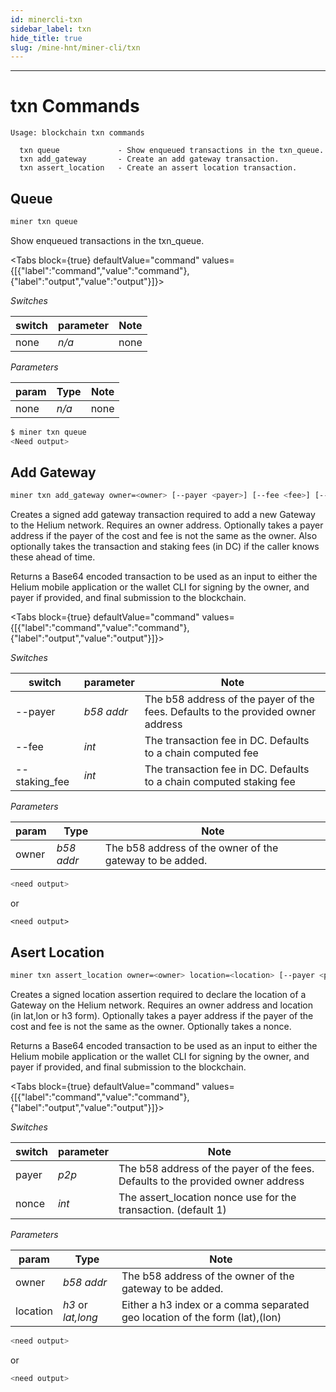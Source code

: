 ```yaml
---
id: minercli-txn
sidebar_label: txn
hide_title: true
slug: /mine-hnt/miner-cli/txn
---
```



---

# txn Commands
```
Usage: blockchain txn commands

  txn queue             - Show enqueued transactions in the txn_queue.
  txn add_gateway       - Create an add gateway transaction.
  txn assert_location   - Create an assert location transaction.
```
## Queue

```bash
miner txn queue
```

Show enqueued transactions in the txn_queue.

<Tabs
  block={true}
  defaultValue="command"
  values={[{"label":"command","value":"command"},{"label":"output","value":"output"}]}>
<TabItem value="command">

_Switches_

| switch              | parameter | Note                                   |
| ------------------- | --------- | -------------------------------------- |
| none                | _n/a_     | none                                   |


_Parameters_

| param               | Type     | Note                                   |
| ------------------- | -------- | -------------------------------------- |
| none                | _n/a_    | none                                   |

</TabItem>
<TabItem value="output">

```bash
$ miner txn queue
<Need output>
```

</TabItem>
</Tabs>

## Add Gateway

```bash
miner txn add_gateway owner=<owner> [--payer <payer>] [--fee <fee>] [--staking_fee <staking_fee>]
```

  Creates a signed add gateway transaction required to add a new Gateway to the Helium network.
  Requires an owner address. Optionally takes a payer address if the payer of the cost and fee is
  not the same as the owner. Also optionally takes the transaction and staking fees (in DC) if the
  caller knows these ahead of time.

  Returns a Base64 encoded transaction to be used as an input to either the
  Helium mobile application or the wallet CLI for signing by the owner, and payer if provided, and
  final submission to the blockchain.


<Tabs
  block={true}
  defaultValue="command"
  values={[{"label":"command","value":"command"},{"label":"output","value":"output"}]}>
<TabItem value="command">

_Switches_

| switch              | parameter | Note                                   |
| ------------------- | --------- | -------------------------------------- |
| --payer             | _b58 addr_ | The b58 address of the payer of the fees. Defaults to the provided owner address |
| --fee               | _int_     | The transaction fee in DC. Defaults to a chain computed fee                 |
| --staking_fee       | _int_     |  The transaction fee in DC. Defaults to a chain computed staking fee                |

_Parameters_

| param               | Type     | Note                                   |
| ------------------- | -------- | -------------------------------------- |
| owner             | _b58 addr_ | The b58 address of the owner of the gateway to be added. |


</TabItem>
<TabItem value="output">

```bash
<need output>
```
or
```
<need output>
```

</TabItem>
</Tabs>


## Asert Location

```bash
miner txn assert_location owner=<owner> location=<location> [--payer <payer>] [--nonce <nonce]
```

  Creates a signed location assertion required to declare the location of a Gateway on the Helium network.
  Requires an owner address and location (in lat,lon or h3 form).
  Optionally takes a payer address if the payer of the cost and fee is not the same as the owner.
  Optionally takes a nonce.

  Returns a Base64 encoded transaction to be used as an input to either the
  Helium mobile application or the wallet CLI for signing by the owner, and payer if provided, and
  final submission to the blockchain.



<Tabs
  block={true}
  defaultValue="command"
  values={[{"label":"command","value":"command"},{"label":"output","value":"output"}]}>
<TabItem value="command">

_Switches_

| switch              | parameter | Note                                   |
| ------------------- | --------- | -------------------------------------- |
| payer             | _p2p_     | The b58 address of the payer of the fees. Defaults to the provided owner address |
| nonce             | _int_     | The assert_location nonce use for the transaction. (default 1)              |

_Parameters_

| param               | Type     | Note                                   |
| ------------------- | -------- | -------------------------------------- |
| owner               | _b58 addr_ | The b58 address of the owner of the gateway to be added. | 
| location            | _h3_ or _lat,long_    | Either a h3 index or a comma separated geo location of the form (lat),(lon) |     

</TabItem>
<TabItem value="output">

```bash
<need output>
```
or
```bash
<need output>
```

</TabItem>
</Tabs>


